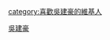 {{Userbox
  |border-c = #000000
  |border-s = 1
  |id-c     = #FFFFFF
  |id-s     = 12
  |id-fc    = #000000
  |info-c   =#87CEFA
  |info-s   = 8
  |info-fc  = #FFFF
  |id       = [[File:AdidasRunFor2008OlympicsInTaiwan Vanness Wu.jpg|45px]]
  |info     = 這位用戶是'''[[吳建豪]]'''的歌迷。
}}
<includeonly>[[category:喜歡吳建豪的維基人]]</includeonly>
<noinclude>[[Category:藝人用戶框模板|吳建豪]]</noinclude>